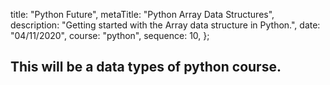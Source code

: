
  title: "Python Future",
  metaTitle: "Python Array Data Structures",
  description: "Getting started with the Array data structure in Python.",
  date: "04/11/2020",
  course: "python",
  sequence: 10,
};


## This will be a data types of python course.
